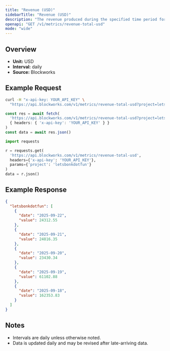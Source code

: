 ```yaml
---
title: "Revenue (USD)"
sidebarTitle: "Revenue (USD)"
description: "The revenue produced during the specified time period for given project."
openapi: "GET /v1/metrics/revenue-total-usd"
mode: "wide"
---
```


## Overview

- **Unit:** USD
- **Interval:** daily
- **Source:** Blockworks

## Example Request

<CodeGroup>

```bash cURL
curl -H "x-api-key: YOUR_API_KEY" \
  "https://api.blockworks.com/v1/metrics/revenue-total-usd?project=letsbonkdotfun"
```

```typescript TypeScript
const res = await fetch(
  'https://api.blockworks.com/v1/metrics/revenue-total-usd?project=letsbonkdotfun',
  { headers: { 'x-api-key': 'YOUR_API_KEY' } }
)
const data = await res.json()
```

```python Python
import requests

r = requests.get(
  'https://api.blockworks.com/v1/metrics/revenue-total-usd',
  headers={'x-api-key': 'YOUR_API_KEY'},
  params={'project': 'letsbonkdotfun'}
)
data = r.json()
```

</CodeGroup>

## Example Response

```json
{
  "letsbonkdotfun": [
    {
      "date": "2025-09-22",
      "value": 24312.55
    },
    {
      "date": "2025-09-21",
      "value": 24816.35
    },
    {
      "date": "2025-09-20",
      "value": 23430.34
    },
    {
      "date": "2025-09-19",
      "value": 61102.88
    },
    {
      "date": "2025-09-18",
      "value": 162353.83
    }
  ]
}
```

## Notes
- Intervals are daily unless otherwise noted.
- Data is updated daily and may be revised after late-arriving data.